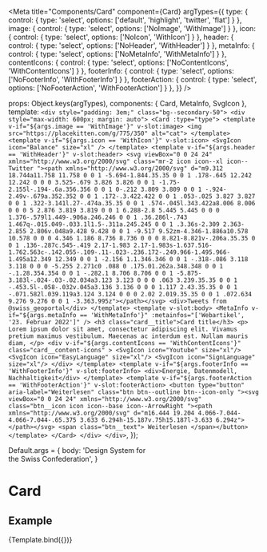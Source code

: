 

<Meta
  title="Components/Card"
  component={Card}
  argTypes={{
    type: {
      control: {
        type: 'select',
        options: ['default', 'highlight', 'twitter', 'flat']
      }
    },
    image: {
      control: {
        type: 'select',
        options: ['NoImage', 'WithImage']
      }
    },
    icon: {
      control: {
        type: 'select',
        options: ['NoIcon', 'WithIcon']
      }
    },
    header: {
      control: {
        type: 'select',
        options: ['NoHeader', 'WithHeader']
      }
    },
    metaInfo: {
      control: {
        type: 'select',
        options: ['NoMetaInfo', 'WithMetaInfo']
      }
    },
    contentIcons: {
      control: {
        type: 'select',
        options: ['NoContentIcons', 'WithContentIcons']
      }
    },
    footerInfo: {
      control: {
        type: 'select',
        options: ['NoFooterInfo', 'WithFooterInfo']
      }
    },
    footerAction: {
      control: {
        type: 'select',
        options: ['NoFooterAction', 'WithFooterAction']
      }
    },
  }}
/>

  props: Object.keys(argTypes),
  components: { Card, MetaInfo, SvgIcon },
  template:
    `
    <div style="padding: 3em;" class="bg--secondary-50">
      <div style="max-width: 600px; margin: auto">
        <Card :type="type">
          <template v-if="${args.image == 'WithImage'}" v-slot:image>
            <img src="https://placekitten.com/g/775/350" alt="cat">
          </template>
          <template v-if="${args.icon == 'WithIcon'}" v-slot:icon>
            <SvgIcon
              icon="Balance"
              size="xl"
            />
          </template>
          <template v-if="${args.header == 'WithHeader'}" v-slot:header>
            <svg viewBox="0 0 24 24" xmlns="http://www.w3.org/2000/svg" class="mr-2 icon icon--xl icon--Twitter "><path xmlns="http://www.w3.org/2000/svg" d="m9.312 18.744a11.758 11.758 0 0 1 -5.694-1.844.35.35 0 0 1 .178-.645 12.242 12.242 0 0 0 3.525-.679 3.826 3.826 0 0 1 -1.75-2.155l-.194-.6a.356.356 0 0 1 0-.212 3.809 3.809 0 0 1 -.924-2.49v-.679a.352.352 0 0 1 .172-.3.422.422 0 0 1 .053-.025 3.827 3.827 0 0 1 .322-3.141l.27-.474a.35.35 0 0 1 .574-.045l.343.422a8.006 8.006 0 0 0 5 2.876 3.819 3.819 0 0 1 6.288-2.8 5.445 5.445 0 0 0 1.376-.579l1.449-.906a.246.246 0 0 1 .36.286l-.743 1.467q-.015.049-.033.1l1.5-.311a.245.245 0 0 1 .3.36s-2.309 2.363-2.855 2.806v.048a9.428 9.428 0 0 1 -9.517 9.52zm-4.346-1.886a10.578 10.578 0 0 0 4.346 1.186 8.736 8.736 0 0 0 8.821-8.821v-.206a.35.35 0 0 1 .136-.287c.545-.419 2.17-1.983 2.17-1.983s-1.637.516-1.762.563c-.142.055-.109-.11-.023-.236.172-.249.966-1.495.966-1.495a12.349 12.349 0 0 1 -2.156 1.1.346.346 0 0 1 -.318-.086 3.118 3.118 0 0 0 -5.255 2.271c0 .088 0 .175.01.262a.348.348 0 0 1 -.1.28.354.354 0 0 1 -.282.1 8.706 8.706 0 0 1 -5.875-3.183l-.024-.03-.02.034a3.123 3.123 0 0 0 .063 3.239.35.35 0 0 1 -.453.5l-.058-.032v.045a3.136 3.136 0 0 0 1.117 2.43.35.35 0 0 1 -.071.582l.039.119a3.124 3.124 0 0 0 2.02 2.019.35.35 0 0 1 .072.634 9.276 9.276 0 0 1 -3.363.995z"></path></svg>
            <div>Tweets from @swiss_geoportal</div>
          </template>
          <template v-slot:body>
            <MetaInfo
              v-if="${args.metaInfo == 'WithMetaInfo'}"
              :metainfos="['Webartikel', '23. Februar 2022']"
            />
            <h3 class="card__title">Card title</h3>
            <p>
              Lorem ipsum dolor sit amet, consectetur adipiscing elit. Vivamus pretium maximus vestibulum. Maecenas ac interdum est. Nullam mauris diam,
            </p>
            <div
              v-if="${args.contentIcons == 'WithContentIcons'}"
              class="card__content-icons"
            >
              <SvgIcon icon="Youtube" size="xl"/>
              <SvgIcon icon="EasyLanguage" size="xl"/>
              <SvgIcon icon="SignLanguage" size="xl"/>
            </div>
          </template>
          <template v-if="${args.footerInfo == 'WithFooterInfo'}" v-slot:footerInfo>
            <div>Energie, Datenmodell, Nachhaltigkeit</div>
          </template>
          <template v-if="${args.footerAction == 'WithFooterAction'}" v-slot:footerAction>
            <button type="button" aria-label="Weiterlesen" class="btn btn--outline btn--icon-only "><svg viewBox="0 0 24 24" xmlns="http://www.w3.org/2000/svg" class="btn__icon icon icon--base icon--ArrowRight "><path xmlns="http://www.w3.org/2000/svg" d="m16.444 19.204 4.066-7.044-4.066-7.044-.65.375 3.633 6.294h-15.187v.75h15.187l-3.633 6.294z"></path></svg> <span class="btn__text">
              Weiterlesen
            </span></button>
          </template>
        </Card>
      </div>
    </div>
    `,
});

Default.args = {
  body: 'Design System for <br/>the Swiss Confederation',
}


# Card

## Example

<Canvas>
  <Story
    name="Example"
    args={{
      type: 'default',
      image: 'WithImage',
      icon: 'NoIcon',
      metaInfo: 'WithMetaInfo',
      contentIcons: 'WithContentIcons',
      header: 'NoHeader',
      footerInfo: 'WithFooterInfo',
      footerAction: 'WithFooterAction',
      body: 'Lorem '
    }}
  >
    {Template.bind({})}
  </Story>
</Canvas>

<ArgsTable story="Example" />
